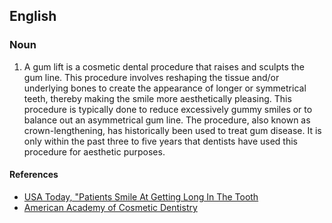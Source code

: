 {{rfc|encyclopedic}}
==English==

===Noun===
{{en-noun}} 

# A gum lift is a cosmetic dental procedure that raises and sculpts the gum line. This procedure involves reshaping the tissue and/or underlying bones to create the appearance of longer or symmetrical teeth, thereby making the smile more aesthetically pleasing. This procedure is typically done to reduce excessively gummy smiles or to balance out an asymmetrical gum line. The procedure, also known as crown-lengthening, has historically been used to treat gum disease. It is only within the past three to five years that dentists have used this procedure for aesthetic purposes.

====References====
*[http://www.usatoday.com/life/lifestyle/2006-01-18-gum-lifts_x.htm USA Today, "Patients Smile At Getting Long In The Tooth]
*[http://www.aacd.com/procedures/gumlifts.asp American Academy of Cosmetic Dentistry]